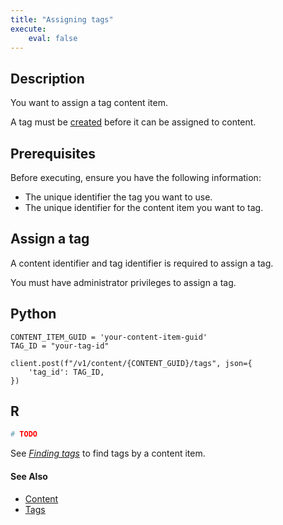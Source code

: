 ```yaml
---
title: "Assigning tags"
execute:
    eval: false
---
```


## Description

You want to assign a tag content item.

::: {.callout-tip}

A tag must be [created](../create/index.qmd) before it can be assigned to content.

:::

## Prerequisites

Before executing, ensure you have the following information:

- The unique identifier the tag you want to use.
- The unique identifier for the content item you want to tag.

## Assign a tag

A content identifier and tag identifier is required to assign a tag.

::: {.callout-warning}

You must have administrator privileges to assign a tag.

:::

::: {.panel-tabset group="language"}

## Python

```.python

CONTENT_ITEM_GUID = 'your-content-item-guid'
TAG_ID = "your-tag-id"

client.post(f"/v1/content/{CONTENT_GUID}/tags", json={
    'tag_id': TAG_ID,
})
```


## R

```.r
# TODO
```

:::

::: {.callout-tip}

See [*Finding tags*](../find/index.qmd) to find tags by a content item.

:::

#### See Also

- [Content](../../content/index.qmd)
- [Tags](../index.qmd)
